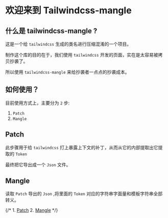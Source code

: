 # 欢迎来到 Tailwindcss-mangle
 
## 什么是 tailwindcss-mangle ?

这是一个给 `tailwindcss` 生成的类名进行压缩混淆的一个项目。

制作这个库的目的在于，我们使用 `tailwindcss` 开发的页面，实在是太容易被拷贝抄袭了。

所以使用 `tailwindcss-mangle` 来给抄袭者一点点的抄袭成本。

## 如何使用？

目前使用方式上，主要分为 `2` 步:

1. `Patch`
2. `Mangle`

## Patch

此步骤用于给 `tailwindcss` 打上暴露上下文的补丁，从而从它的内部提取出它提取的 `Token`

最终把它导出成一个 `Json` 文件。

## Mangle

读取 `Patch` 导出的 `Json` ,将里面的 `Token` 对应的字符串字面量和模板字符串全部转义。


{/* 1. [Patch](./patch)
2. [Mangle](./mangle) */}